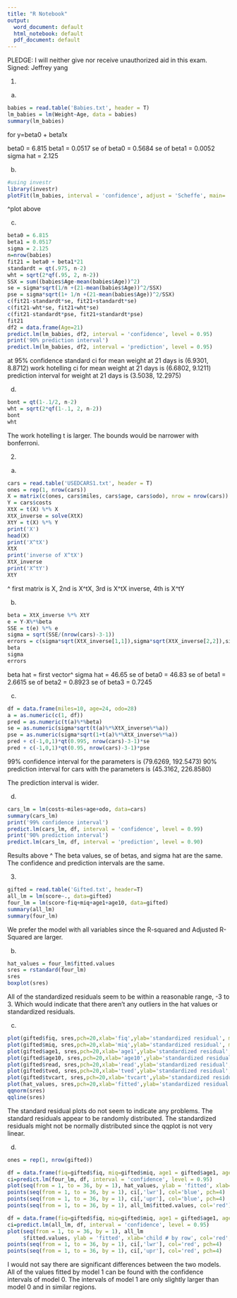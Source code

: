 ---
title: "R Notebook"
output:
  word_document: default
  html_notebook: default
  pdf_document: default
---

PLEDGE: I will neither give nor receive unauthorized aid in this exam.
Signed: Jeffrey yang


1)

a)
```{r}
babies = read.table('Babies.txt', header = T)
lm_babies = lm(Weight~Age, data = babies)
summary(lm_babies)
```
for y=beta0 + beta1x

beta0 = 6.815
beta1 = 0.0517
se of beta0 = 0.5684
se of beta1 = 0.0052
sigma hat = 2.125


b)
```{r}
#using investr
library(investr)
plotFit(lm_babies, interval = 'confidence', adjust = 'Scheffe', main= 'Work-Hotelling plot', level=0.9)
```
^plot above


c)
```{r}
beta0 = 6.815
beta1 = 0.0517
sigma = 2.125
n=nrow(babies)
fit21 = beta0 + beta1*21
standardt = qt(.975, n-2)
wht = sqrt(2*qf(.95, 2, n-2))
SSX = sum((babies$Age-mean(babies$Age))^2)
se = sigma*sqrt(1/n +(21-mean(babies$Age))^2/SSX)
pse = sigma*sqrt(1+ 1/n +(21-mean(babies$Age))^2/SSX)
c(fit21-standardt*se, fit21+standardt*se)
c(fit21-wht*se, fit21+wht*se)
c(fit21-standardt*pse, fit21+standardt*pse)
fit21
df2 = data.frame(Age=21)
predict.lm(lm_babies, df2, interval = 'confidence', level = 0.95)
print('90% prediction interval')
predict.lm(lm_babies, df2, interval = 'prediction', level = 0.95)
```
at 95% confidence
standard ci for mean weight at 21 days is (6.9301, 8.8712)
work hotelling ci for mean weight at 21 days is (6.6802, 9.1211)
prediction interval for weight at 21 days is (3.5038, 12.2975)



d)
```{r}
bont = qt(1-.1/2, n-2)
wht = sqrt(2*qf(1-.1, 2, n-2))
bont
wht
```
The work hotelling t is larger. The bounds would be narrower with bonferroni. 



2)
a)
```{r}
cars = read.table('USEDCARS1.txt', header = T)
ones = rep(1, nrow(cars))
X = matrix(c(ones, cars$miles, cars$age, cars$odo), nrow = nrow(cars))
Y = cars$costs
XtX = t(X) %*% X
XtX_inverse = solve(XtX)
XtY = t(X) %*% Y
print('X')
head(X)
print('X^tX')
XtX
print('inverse of X^tX')
XtX_inverse
print('X^tY')
XtY
```
^ first matrix is X, 2nd is X^tX, 3rd is X^tX inverse, 4th is X^tY


b)
```{r}
beta = XtX_inverse %*% XtY
e = Y-X%*%beta
SSE = t(e) %*% e
sigma = sqrt(SSE/(nrow(cars)-3-1))
errors = c(sigma*sqrt(XtX_inverse[1,1]),sigma*sqrt(XtX_inverse[2,2]),sigma*sqrt(XtX_inverse[3,3]),sigma*sqrt(XtX_inverse[4,4]))
beta
sigma
errors
```
beta hat = first vector^
sigma hat = 46.65
se of beta0 = 46.83
se of beta1 = 2.6615
se of beta2 = 0.8923
se of beta3 = 0.7245

c) 
```{r}
df = data.frame(miles=10, age=24, odo=28)
a = as.numeric(c(1, df))
pred = as.numeric(t(a)%*%beta)
se = as.numeric(sigma*sqrt(t(a)%*%XtX_inverse%*%a))
pse = as.numeric(sigma*sqrt(1+t(a)%*%XtX_inverse%*%a))
pred + c(-1,0,1)*qt(0.995, nrow(cars)-3-1)*se
pred + c(-1,0,1)*qt(0.95, nrow(cars)-3-1)*pse
```
99% confidence interval for the parameters is (79.6269, 192.5473)
90% prediction interval for cars with the parameters is (45.3162, 226.8580)

The prediction interval is wider.


d)
```{r}
cars_lm = lm(costs~miles+age+odo, data=cars)
summary(cars_lm)
print('99% confidence interval')
predict.lm(cars_lm, df, interval = 'confidence', level = 0.99)
print('90% prediction interval')
predict.lm(cars_lm, df, interval = 'prediction', level = 0.90)
```
Results above ^
The beta values, se of betas, and sigma hat are the same.
The confidence and prediction intervals are the same.


3)
```{r}
gifted = read.table('Gifted.txt', header=T)
all_lm = lm(score~., data=gifted)
four_lm = lm(score~fiq+miq+age1+age10, data=gifted)
summary(all_lm)
summary(four_lm)
```
We prefer the model with all variables since the R-squared and Adjusted R-Squared are larger.


b)
```{r}
hat_values = four_lm$fitted.values
sres = rstandard(four_lm)
sres
boxplot(sres)
```
All of the standardized residuals seem to be within a reasonable range, -3 to 3. Which would indicate that there aren't any outliers in the hat values or standardized residuals.

c)
```{r}
plot(gifted$fiq, sres,pch=20,xlab='fiq',ylab='standardized residual', main='Rstandard versus fiq')
plot(gifted$miq, sres,pch=20,xlab='miq',ylab='standardized residual', main='Rstandard versus miq')
plot(gifted$age1, sres,pch=20,xlab='age1',ylab='standardized residual', main='Rstandard versus age1')
plot(gifted$age10, sres,pch=20,xlab='age10',ylab='standardized residual', main='Rstandard versus age10')
plot(gifted$read, sres,pch=20,xlab='read',ylab='standardized residual', main='Rstandard versus read')
plot(gifted$tved, sres,pch=20,xlab='tved',ylab='standardized residual', main='Rstandard versus tved')
plot(gifted$tvcart, sres,pch=20,xlab='tvcart',ylab='standardized residual', main='Rstandard versus tvcart')
plot(hat_values, sres,pch=20,xlab='fitted',ylab='standardized residual', main='Rstandard versus fitted')
qqnorm(sres)
qqline(sres)
```
The standard residual plots do not seem to indicate any problems. The standard residuals appear to be randomly distributed. The standardized residuals might not be normally distributed since the qqplot is not very linear.


d)
```{r}
ones = rep(1, nrow(gifted))

df = data.frame(fiq=gifted$fiq, miq=gifted$miq, age1 = gifted$age1, age10=gifted$age10)
ci=predict.lm(four_lm, df, interval = 'confidence', level = 0.95)
plot(seq(from = 1, to = 36, by = 1), hat_values, ylab = 'fitted', xlab='child # by row', col='blue', ylim = c(145, 175), main='Model1 over Model0')
points(seq(from = 1, to = 36, by = 1), ci[,'lwr'], col='blue', pch=4)
points(seq(from = 1, to = 36, by = 1), ci[,'upr'], col='blue', pch=4)
points(seq(from = 1, to = 36, by = 1), all_lm$fitted.values, col='red')

df = data.frame(fiq=gifted$fiq, miq=gifted$miq, age1 = gifted$age1, age10=gifted$age10, read = gifted$read, tved = gifted$tved, tvcart = gifted$tvcart)
ci=predict.lm(all_lm, df, interval = 'confidence', level = 0.95)
plot(seq(from = 1, to = 36, by = 1), all_lm
     $fitted.values, ylab = 'fitted', xlab='child # by row', col='red', ylim = c(145, 175), main='Model1')
points(seq(from = 1, to = 36, by = 1), ci[,'lwr'], col='red', pch=4)
points(seq(from = 1, to = 36, by = 1), ci[,'upr'], col='red', pch=4)
```
I would not say there are significant differences between the two models. All of the values fitted by model 1 can be found with the confidence intervals of model 0. The intervals of model 1 are only slightly larger than model 0 and in similar regions. 